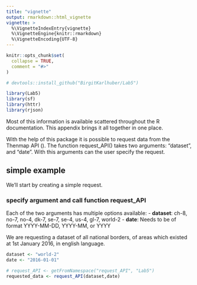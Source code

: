 ```yaml
---
title: "vignette"
output: rmarkdown::html_vignette
vignette: >
  %\VignetteIndexEntry{vignette}
  %\VignetteEngine{knitr::rmarkdown}
  %\VignetteEncoding{UTF-8}
---
```


```r
knitr::opts_chunk$set(
  collapse = TRUE,
  comment = "#>"
)
```

```r
# devtools::install_github("BirgitKarlhuber/Lab5")

library(Lab5)
library(sf)
library(httr)
library(rjson)

```

Most of this information is available scattered throughout the R documentation. This appendix brings it all together in one place. 

With the help of this package it is possible to request data from the Thenmap API (\url{https://www.thenmap.net/}). The function request_API() takes two arguments: "dataset", and "date". With this arguments can the user specify the request. 

## simple example
We'll start by creating a simple request. 

### specify argument and call function request_API
Each of the two arguments has multiple options available: \newline
- **dataset**: ch-8, no-7, no-4, dk-7, se-7, se-4, us-4, gl-7, world-2 \newline
- **date**: Needs to be of format YYYY-MM-DD, YYYY-MM, or YYYY \newline
 \newline

We are requesting a dataset of all national borders, of areas which existed at 1st January 2016, in english language. 
```r

dataset <- "world-2"
date <- "2016-01-01"

# request_API <- getFromNamespace("request_API", "Lab5")
requested_data <- request_API(dataset,date)

```

